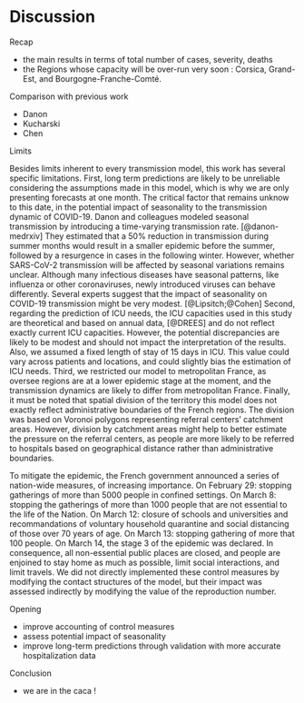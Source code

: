 # Discussion

Recap

* the main results in terms of total number of cases, severity, deaths
* the Regions whose capacity will be over-run very soon : Corsica, Grand-Est, and Bourgogne-Franche-Comté. 

Comparison with previous work

* Danon 
* Kucharski 
* Chen

Limits

Besides limits inherent to every transmission model, this work has several specific limitations. First, long term predictions are likely to be unreliable considering the assumptions made in this model, which is why we are only presenting forecasts at one month. The critical factor that remains unknow to this date, in the potential impact of seasonality to the transmission dynamic of COVID-19. Danon and colleagues modeled seasonal transmission by introducing a time-varying transmission rate. [@danon-medrxiv] They estimated that a 50% reduction in transmission during summer months would result in a smaller epidemic before the summer, followed by a resurgence in cases in the following winter. However, whether SARS-CoV-2 transmission will be affected by seasonal variations remains unclear. Although many infectious diseases have seasonal patterns, like influenza or other coronaviruses, newly introduced viruses can behave differently. Several experts suggest that the impact of seasonality on COVID-19 transmission might be very modest. [@Lipsitch;@Cohen] Second, regarding the prediction of ICU needs, the ICU capacities used in this study are theoretical and based on annual data, [@DREES] and do not reflect exactly current ICU capacities. However, the potential discrepancies are likely to be modest and should not impact the interpretation of the results. Also, we assumed a fixed length of stay of 15 days in ICU. This value could vary across patients and locations, and could slightly bias the estimation of ICU needs. Third, we restricted our model to metropolitan France, as oversee regions are at a lower epidemic stage at the moment, and the transmission dynamics are likely to differ from metropolitan France. Finally, it must be noted that spatial division of the territory this model does not exactly reflect administrative boundaries of the French regions. The division was based on Voronoi polygons representing referral centers' catchment areas. However, division by catchment areas might help to better estimate the pressure on the referral centers, as people are more likely to be referred to hospitals based on geographical distance rather than administrative boundaries.


To mitigate the epidemic, the French government announced a series of nation-wide measures, of increasing importance. On February 29: stopping gatherings of more than 5000 people in confined settings. On March 8: stopping the gatherings of more than 1000 people that are not essential to the life of the Nation. On March 12: closure of schools and universities and recommandations of voluntary household quarantine and social distancing of those over 70 years of age. On March 13: stopping gathering of more that 100 people. On March 14, the stage 3 of the epidemic was declared. In consequence, all non-essential public places are closed, and people are enjoined to stay home as much as possible, limit social interactions, and limit travels. We did not directly implemented these control measures by modifying the contact structures of the model, but their impact was assessed indirectly by modifying the value of the reproduction number. 

Opening

* improve accounting of control measures
* assess potential impact of seasonality 
* improve long-term predictions through validation with more accurate hospitalization data

Conclusion

* we are in the caca !
